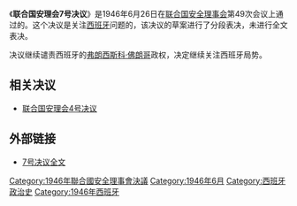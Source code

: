 {{Infobox UN resolution
|number = 7
|organ = SC
|year = 1946年
|date = 6月26日
|meeting = 49
|code = S/RES/49
|document = http://www.un.org/zh/documents/view_doc.asp?symbol=S/RES/7(1946)
|for =
|abstention = 
|against =
|subject = 西班牙問題
|result = 部份通過
|image = 
|caption = 
}}《'''联合国安理会7号决议'''》是1946年6月26日在[[联合国安全理事会|联合国安全理事会]]第49次会议上通过的。这个决议是关注[[西班牙|西班牙]]问题的，该决议的草案进行了分段表决，未进行全文表决。

决议继续谴责西班牙的[[弗朗西斯科·佛朗哥|弗朗西斯科·佛朗哥]]政权，决定继续关注西班牙局势。

==相关决议==
*[[联合国安理会4号决议|联合国安理会4号决议]]

==外部链接==
*[http://daccessdds.un.org/doc/RESOLUTION/GEN/NR0/036/85/IMG/NR003685.pdf?OpenElement 7号决议全文]{{dead link|date=2018年4月 |bot=InternetArchiveBot |fix-attempted=yes }}

{{UN-stub}}
{{UNSCR 1946}}

[[Category:1946年聯合國安全理事會決議|Category:1946年聯合國安全理事會決議]]
[[Category:1946年6月|Category:1946年6月]]
[[Category:西班牙政治史|Category:西班牙政治史]]
[[Category:1946年西班牙|Category:1946年西班牙]]